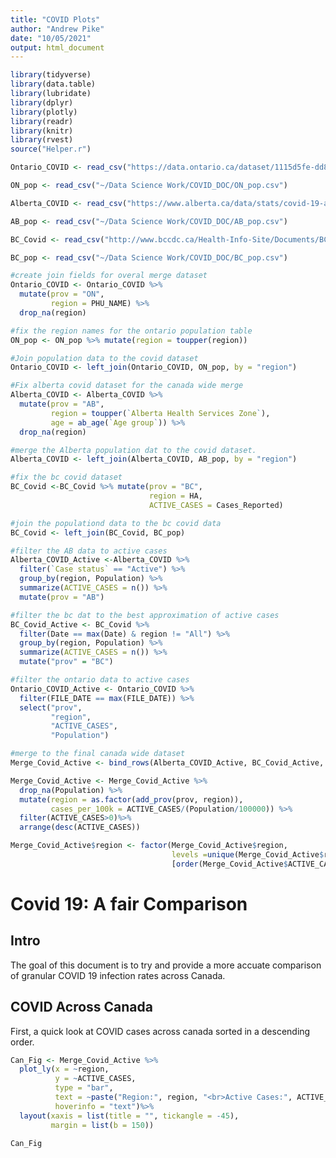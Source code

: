 ---
title: "COVID Plots"
author: "Andrew Pike"
date: "10/05/2021"
output: html_document
---


```{r setup, include=FALSE}
library(tidyverse)
library(data.table)
library(lubridate)
library(dplyr)
library(plotly)
library(readr)
library(knitr)
library(rvest)
source("Helper.r")
```


```{r load_data, echo=FALSE, message=FALSE, warning=FALSE}
Ontario_COVID <- read_csv("https://data.ontario.ca/dataset/1115d5fe-dd84-4c69-b5ed-05bf0c0a0ff9/resource/d1bfe1ad-6575-4352-8302-09ca81f7ddfc/download/cases_by_status_and_phu.csv")

ON_pop <- read_csv("~/Data Science Work/COVID_DOC/ON_pop.csv")

Alberta_COVID <- read_csv("https://www.alberta.ca/data/stats/covid-19-alberta-statistics-data.csv")

AB_pop <- read_csv("~/Data Science Work/COVID_DOC/AB_pop.csv")

BC_Covid <- read_csv("http://www.bccdc.ca/Health-Info-Site/Documents/BCCDC_COVID19_Regional_Summary_Data.csv")

BC_pop <- read_csv("~/Data Science Work/COVID_DOC/BC_pop.csv")
```

```{r data_manipulaiton, echo =FALSE, warning=FALSE, message=FALSE}
#create join fields for overal merge dataset
Ontario_COVID <- Ontario_COVID %>%
  mutate(prov = "ON",
         region = PHU_NAME) %>%
  drop_na(region)

#fix the region names for the ontario population table
ON_pop <- ON_pop %>% mutate(region = toupper(region))

#Join population data to the covid dataset
Ontario_COVID <- left_join(Ontario_COVID, ON_pop, by = "region")

#Fix alberta covid dataset for the canada wide merge
Alberta_COVID <- Alberta_COVID %>% 
  mutate(prov = "AB",
         region = toupper(`Alberta Health Services Zone`),
         age = ab_age(`Age group`)) %>%
  drop_na(region)

#merge the Alberta population dat to the covid dataset.
Alberta_COVID <- left_join(Alberta_COVID, AB_pop, by = "region")

#fix the bc covid dataset
BC_Covid <-BC_Covid %>% mutate(prov = "BC",
                               region = HA,
                               ACTIVE_CASES = Cases_Reported)

#join the populationd data to the bc covid data
BC_Covid <- left_join(BC_Covid, BC_pop)

#filter the AB data to active cases
Alberta_COVID_Active <-Alberta_COVID %>% 
  filter(`Case status` == "Active") %>%
  group_by(region, Population) %>%
  summarize(ACTIVE_CASES = n()) %>%
  mutate(prov = "AB")

#filter the bc dat to the best approximation of active cases
BC_Covid_Active <- BC_Covid %>%
  filter(Date == max(Date) & region != "All") %>%
  group_by(region, Population) %>%
  summarize(ACTIVE_CASES = n()) %>%
  mutate("prov" = "BC")

#filter the ontario data to active cases
Ontario_COVID_Active <- Ontario_COVID %>%
  filter(FILE_DATE == max(FILE_DATE)) %>%
  select("prov",
         "region",
         "ACTIVE_CASES",
         "Population")

#merge to the final canada wide dataset
Merge_Covid_Active <- bind_rows(Alberta_COVID_Active, BC_Covid_Active, Ontario_COVID_Active)

Merge_Covid_Active <- Merge_Covid_Active %>%
  drop_na(Population) %>%
  mutate(region = as.factor(add_prov(prov, region)),
         cases_per_100k = ACTIVE_CASES/(Population/100000)) %>%
  filter(ACTIVE_CASES>0)%>%
  arrange(desc(ACTIVE_CASES))

Merge_Covid_Active$region <- factor(Merge_Covid_Active$region,
                                    levels =unique(Merge_Covid_Active$region)
                                    [order(Merge_Covid_Active$ACTIVE_CASES, decreasing = TRUE)])
```


# Covid 19: A fair Comparison

## Intro

The goal of this document is to try and provide a more accuate comparison of granular COVID 19 infection rates across Canada.

## COVID Across Canada

First, a quick look at COVID cases across canada sorted in a descending order.

```{r COVID_Canad_Plot, echo=FALSE}
Can_Fig <- Merge_Covid_Active %>%
  plot_ly(x = ~region,
          y = ~ACTIVE_CASES,
          type = "bar",
          text = ~paste("Region:", region, "<br>Active Cases:", ACTIVE_CASES),
          hoverinfo = "text")%>%
  layout(xaxis = list(title = "", tickangle = -45),
         margin = list(b = 150))

Can_Fig

``` 